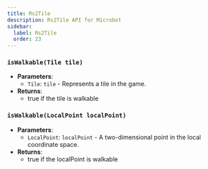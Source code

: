 ```yaml
---
title: Rs2Tile
description: Rs2Tile API for Microbot
sidebar:
  label: Rs2Tile
  order: 23
---
```


### `isWalkable(Tile tile)`
- **Parameters**:
    - `Tile`: `tile` - Represents a tile in the game.
- **Returns**:
  - true if the tile is walkable

### `isWalkable(LocalPoint localPoint)`
- **Parameters**:
    - `LocalPoint`: `localPoint` - A two-dimensional point in the local coordinate space.
- **Returns**:
    - true if the localPoint is walkable